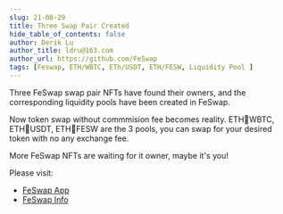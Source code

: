```yaml
---
slug: 21-08-29
title: Three Swap Pair Created
hide_table_of_contents: false
author: Derik Lu
author_title: ldru@163.com
author_url: https://github.com/FeSwap
tags: [Feswap, ETH/WBTC, ETh/USDT, ETH/FESW, Liquidity Pool ]
---
```


Three FeSwap swap pair NFTs have found their owners, and the corresponding liquidity pools have been created in FeSwap.

Now token swap without commmision fee becomes reality. ETH🔗WBTC, ETH🔗USDT, ETH🔗FESW are the 3 pools, you can swap for your desired token with no any exchange fee.

More FeSwap NFTs are waiting for it owner, maybe it's you!
 
Please visit:<br/>
- [FeSwap App](https://app.feswap.io) <br/>
- [FeSwap Info](https://www.feswap.io)
